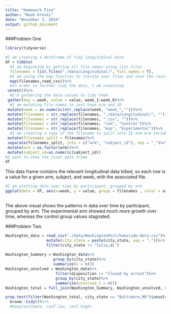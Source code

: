```yaml
---
title: "Homework Five"
author: "Noah Kreski"
date: "November 3, 2018"
output: github_document
---
```

###Problem One
```r
library(tidyverse)
```

```r

#I am creating a dataframe of tidy longitudinal data
df = tibble(
  #I am beginning by getting all file names using list.files
  filenames = list.files("./data/Longitudinal/", full.names = T),
  #I am using the map function to iterate over files and save the result as a new variable
  map(filenames,read_csv))%>%
  #In order to further tidy the data, I am unnesting
 unnest()%>%
  #I'm gathering the data values to tidy them
 gather(key = week, value = value, week_1:week_8)%>%
  #I am mutating file names to just have arm and ID
 mutate(week = as.numeric(str_replace(week, "week_","")))%>%
 mutate(filenames = str_replace(filenames, "./data/Longitudinal/", ""))%>%
 mutate(filenames = str_replace(filenames, ".csv", ""))%>%
 mutate(filenames = str_replace(filenames, "con", "Control"))%>%
 mutate(filenames = str_replace(filenames, "exp", "Experimental"))%>%
  #I am creating a copy of the filename to split into ID and Arm variables
 mutate(filenames_split = filenames)%>%
 separate(filenames_split, into = c("arm", "subject_id"), sep = "_")%>%
 mutate(arm = as.factor(arm))%>%
 mutate(subject_id=as.numeric(subject_id))
#I want to show the final data frame
df
```

This data frame contains the relevant longitudinal data tidied, so each row is a value for a given arm, subject, and week, with the associated file.

```r
#I am plotting data over time by participant, grouped by arm
ggplot(data = df, aes(x=week, y = value, group = filenames , color = arm))+ geom_line()
       
```

The above visual shows the patterns in data over time by participant, grouped by arm. The experimental arm showed much more growth over time, whereas the control group values stagnated.

###Problem Two

```r
Washington_data = read_csv("./data/WashingtonPost/homicide-data.csv")%>%
                  mutate(city_state = paste(city,state, sep = ","))%>%
                  filter(city_state != "Tulsa,AL")
                  
Washington_Summary = Washington_data%>%
                     group_by(city_state)%>%
                     summarize(n = n())
Washington_unsolved = Washington_data%>%
                      filter(disposition != "Closed by arrest")%>%
                      group_by(city_state)%>%
                      summarize(unsolved_n = n())
Washington_total = full_join(Washington_Summary, Washington_unsolved, by = "city_state")

```


```r
prop.test(filter(Washington_total, city_state == "Baltimore,MD")$unsolved_n, filter(Washington_total, city_state == "Baltimore,MD")$n)%>%
  broom::tidy()#%>%
  #keep(estimate, conf.low, conf.high)
```